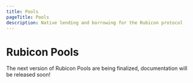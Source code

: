 ```yaml
---
title: Pools
pageTitle: Pools
description: Native lending and borrowing for the Rubicon protocol
---
```


# Rubicon Pools

The next version of Rubicon Pools are being finalized, documentation will be released soon!